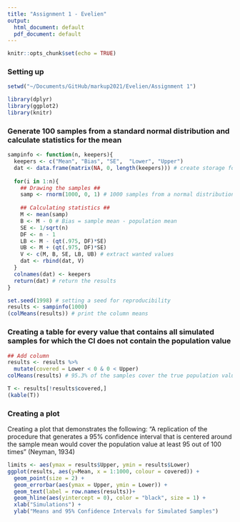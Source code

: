 ```yaml
---
title: "Assignment 1 - Evelien"
output:
  html_document: default
  pdf_document: default
---
```


```r
knitr::opts_chunk$set(echo = TRUE)
```

### Setting up
```r
setwd("~/Documents/GitHub/markup2021/Evelien/Assignment 1")
```
```r
library(dplyr)
library(ggplot2)
library(knitr)
```

### Generate 100 samples from a standard normal distribution and calculate statistics for the mean
```r
sampinfo <- function(n, keepers){
  keepers <- c("Mean", "Bias", "SE",  "Lower", "Upper")
  dat <- data.frame(matrix(NA, 0, length(keepers))) # create storage for the output
  
  for(i in 1:n){
    ## Drawing the samples ##
    samp <- rnorm(1000, 0, 1) # 1000 samples from a normal distribution with mean 0 and sd 1
    
    ## Calculating statistics ## 
    M <- mean(samp)
    B <- M - 0 # Bias = sample mean - population mean 
    SE <- 1/sqrt(n)
    DF <- n - 1
    LB <- M - (qt(.975, DF)*SE)
    UB <- M + (qt(.975, DF)*SE)
    V <- c(M, B, SE, LB, UB) # extract wanted values 
    dat <- rbind(dat, V)
  }
  colnames(dat) <- keepers
  return(dat) # return the results 
} 

set.seed(1998) # setting a seed for reproducibility 
results <- sampinfo(1000)
(colMeans(results)) # print the column means 
```

### Creating a table for every value that contains all simulated samples for which the CI does not contain the population value 
```r
## Add column 
results <- results %>% 
  mutate(covered = Lower < 0 & 0 < Upper)
colMeans(results) # 95.3% of the samples cover the true population value. 

T <- results[!results$covered,]
(kable(T))
```

### Creating a plot 
Creating a plot that demonstrates the following: 
“A replication of the procedure that generates a 95% confidence interval that is centered around the sample mean would cover the population value at least 95 out of 100 times” (Neyman, 1934)

```r
limits <- aes(ymax = results$Upper, ymin = results$Lower)
ggplot(results, aes(y=Mean, x = 1:1000, colour = covered)) + 
  geom_point(size = 2) +
  geom_errorbar(aes(ymax = Upper, ymin = Lower)) + 
  geom_text(label = row.names(results))+
  geom_hline(aes(yintercept = 0), color = "black", size = 1) + 
  xlab("Simulations") +
  ylab("Means and 95% Confidence Intervals for Simulated Samples")
```